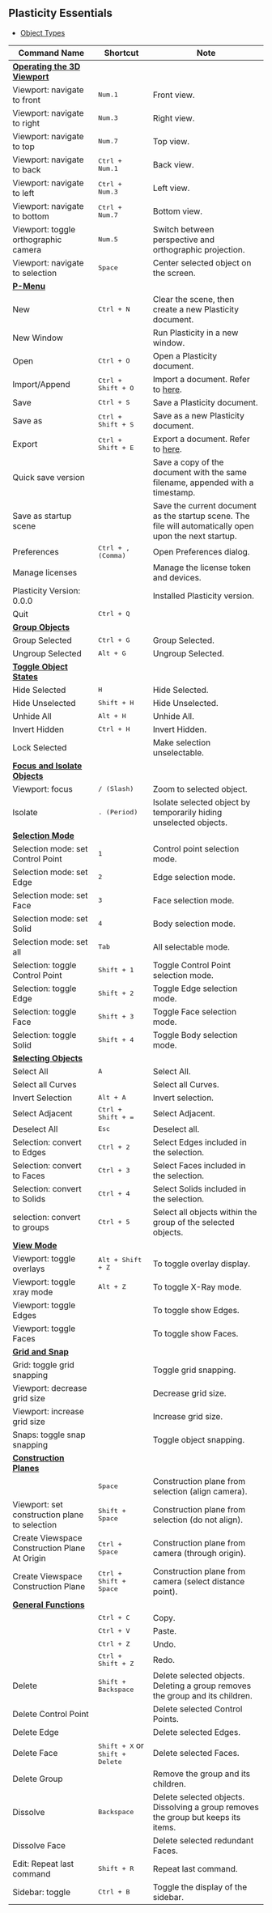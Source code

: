 ## Plasticity Essentials

- [Object Types](/plasticity-essentials/object-types)

| Command Name                                                                      | Shortcut                                          | Note                                                                                                                                    |
| --------------------------------------------------------------------------------- | ------------------------------------------------- | --------------------------------------------------------------------------------------------------------------------------------------- |
| [**Operating the 3D Viewport**](/plasticity-essentials/operating-the-3d-viewport) |                                                   |                                                                                                                                         |
| Viewport: navigate to front                                                       | <kbd>Num.1</kbd>                                  | Front view.                                                                                                                             |
| Viewport: navigate to right                                                       | <kbd>Num.3</kbd>                                  | Right view.                                                                                                                             |
| Viewport: navigate to top                                                         | <kbd>Num.7</kbd>                                  | Top view.                                                                                                                               |
| Viewport: navigate to back                                                        | <kbd>Ctrl + Num.1</kbd>                           | Back view.                                                                                                                              |
| Viewport: navigate to left                                                        | <kbd>Ctrl + Num.3</kbd>                           | Left view.                                                                                                                              |
| Viewport: navigate to bottom                                                      | <kbd>Ctrl + Num.7</kbd>                           | Bottom view.                                                                                                                            |
| Viewport: toggle orthographic camera                                              | <kbd>Num.5</kbd>                                  | Switch between perspective and orthographic projection.                                                                                 |
| Viewport: navigate to selection                                                   | <kbd>Space</kbd>                                  | Center selected object on the screen.                                                                                                   |
| [**P-Menu**](/plasticity-essentials/file-menu)                                    |                                                   |                                                                                                                                         |
| New                                                                               | <kbd>Ctrl + N</kbd>                               | Clear the scene, then create a new Plasticity document.                                                                                 |
| New Window                                                                        |                                                   | Run Plasticity in a new window.                                                                                                         |
| Open                                                                              | <kbd>Ctrl + O</kbd>                               | Open a Plasticity document.                                                                                                             |
| Import/Append                                                                     | <kbd>Ctrl + Shift + O</kbd>                       | Import a document. Refer to [here](/plasticity-essentials/import-export#file-import).                                                   |
| Save                                                                              | <kbd>Ctrl + S</kbd>                               | Save a Plasticity document.                                                                                                             |
| Save as                                                                           | <kbd>Ctrl + Shift + S</kbd>                       | Save as a new Plasticity document.  |
| Export                                                                            | <kbd>Ctrl + Shift + E</kbd>                       | Export a document. Refer to [here](/plasticity-essentials/import-export#file-export). |
| Quick save version                                                                |                                                   | Save a copy of the document with the same filename, appended with a timestamp.                                                          |
| Save as startup scene                                                             |                                                   | Save the current document as the startup scene. The file will automatically open upon the next startup.                                 |
| Preferences                                                                       | <kbd>Ctrl + , (Comma)</kbd>                       | Open Preferences dialog.                                                                                                                |
| Manage licenses                                                                   |                                                   | Manage the license token and devices.                                                                                                   |
| Plasticity Version: 0.0.0                                                         |                                                   | Installed Plasticity version.                                                                                                           |
| Quit                                                                              | <kbd>Ctrl + Q</kbd>                               |                                                                                                                                         |
| [**Group Objects**](/plasticity-essentials/group-objects)                         |                                                   |                                                                                                                                         |
| Group Selected                                                                    | <kbd>Ctrl + G</kbd>                               | Group Selected.                                                                                                                         |
| Ungroup Selected                                                                  | <kbd>Alt + G</kbd>                                | Ungroup Selected.                                                                                                                       |
| [**Toggle Object States**](/plasticity-essentials/toggle-object-states)           |                                                   |                                                                                                                                         |
| Hide Selected                                                                     | <kbd>H</kbd>                                      | Hide Selected.                                                                                                                          |
| Hide Unselected                                                                   | <kbd>Shift + H</kbd>                              | Hide Unselected.                                                                                                                        |
| Unhide All                                                                        | <kbd>Alt + H</kbd>                                | Unhide All.                                                                                                                             |
| Invert Hidden                                                                     | <kbd>Ctrl + H</kbd>                               | Invert Hidden.                                                                                                                          |
| Lock Selected                                                                     |                                                   | Make selection unselectable.                                                                                                            |
| [**Focus and Isolate Objects**](/plasticity-essentials/focus-and-isolate-objects) |                                                   |                                                                                                                                         |
| Viewport: focus                                                                   | <kbd>/ (Slash)</kbd>                              | Zoom to selected object.                                                                                                                |
| Isolate                                                                           | <kbd>. (Period)</kbd>                             | Isolate selected object by temporarily hiding unselected objects.                                                                       |
| [**Selection Mode**](/plasticity-essentials/selection-mode)                       |                                                   |                                                                                                                                         |
| Selection mode: set Control Point                                                 | <kbd>1</kbd>                                      | Control point selection mode.                                                                                                           |
| Selection mode: set Edge                                                          | <kbd>2</kbd>                                      | Edge selection mode.                                                                                                                    |
| Selection mode: set Face                                                          | <kbd>3</kbd>                                      | Face selection mode.                                                                                                                    |
| Selection mode: set Solid                                                         | <kbd>4</kbd>                                      | Body selection mode.                                                                                                                    |
| Selection mode: set all                                                           | <kbd>Tab</kbd>                                    | All selectable mode.                                                                                                                    |
| Selection: toggle Control Point                                                   | <kbd>Shift + 1</kbd>                              | Toggle Control Point selection mode.                                                                                                    |
| Selection: toggle Edge                                                            | <kbd>Shift + 2</kbd>                              | Toggle Edge selection mode.                                                                                                             |
| Selection: toggle Face                                                            | <kbd>Shift + 3</kbd>                              | Toggle Face selection mode.                                                                                                             |
| Selection: toggle Solid                                                           | <kbd>Shift + 4</kbd>                              | Toggle Body selection mode.                                                                                                             |
| [**Selecting Objects**](/plasticity-essentials/selecting-objects)                 |                                                   |                                                                                                                                         |
| Select All                                                                        | <kbd>A</kbd>                                      | Select All.                                                                                                                             |
| Select all Curves                                                                 |                                                   | Select all Curves.                                                                                                                      |
| Invert Selection                                                                  | <kbd>Alt + A</kbd>                                | Invert selection.                                                                                                                       |
| Select Adjacent                                                                   | <kbd>Ctrl + Shift + =</kbd>                       | Select Adjacent.                                                                                                                        |
| Deselect All                                                                      | <kbd>Esc</kbd>                                    | Deselect all.                                                                                                                           |
| Selection: convert to Edges                                                       | <kbd>Ctrl + 2</kbd>                               | Select Edges included in the selection.                                                                                                 |
| Selection: convert to Faces                                                       | <kbd>Ctrl + 3</kbd>                               | Select Faces included in the selection.                                                                                                 |
| Selection: convert to Solids                                                      | <kbd>Ctrl + 4</kbd>                               | Select Solids included in the selection.                                                                                                |
| selection: convert to groups                                                      | <kbd>Ctrl + 5</kbd>                               | Select all objects within the group of the selected objects.                                                                            |
| [**View Mode**](/plasticity-essentials/view-mode)                                 |                                                   |                                                                                                                                         |
| Viewport: toggle overlays                                                         | <kbd>Alt + Shift + Z</kbd>                        | To toggle overlay display.                                                                                                              |
| Viewport: toggle xray mode                                                        | <kbd>Alt + Z</kbd>                                | To toggle X-Ray mode.                                                                                                                   |
| Viewport: toggle Edges                                                            |                                                   | To toggle show Edges.                                                                                                                   |
| Viewport: toggle Faces                                                            |                                                   | To toggle show Faces.                                                                                                                   |
| [**Grid and Snap**](/plasticity-essentials/grid-and-snap)                         |                                                   |                                                                                                                                         |
| Grid: toggle grid snapping                                                        |                                                   | Toggle grid snapping.                                                                                                                   |
| Viewport: decrease grid size                                                      |                                                   | Decrease grid size.                                                                                                                     |
| Viewport: increase grid size                                                      |                                                   | Increase grid size.                                                                                                                     |
| Snaps: toggle snap snapping                                                       |                                                   | Toggle object snapping.                                                                                                                 |
| [**Construction Planes**](/plasticity-essentials/construction-plane)              |                                                   |                                                                                                                                         |
|                                                                                   | <kbd>Space</kbd>                                  | Construction plane from selection (align camera).                                                                                       |
| Viewport: set construction plane to selection                                     | <kbd>Shift + Space</kbd>                          | Construction plane from selection (do not align).                                                                                       |
| Create Viewspace Construction Plane At Origin                                     | <kbd>Ctrl + Space</kbd>                           | Construction plane from camera (through origin).                                                                                        |
| Create Viewspace Construction Plane                                               | <kbd>Ctrl + Shift + Space</kbd>                   | Construction plane from camera (select distance point).                                                                                 |
| [**General Functions**](/plasticity-essentials/general)                           |                                                   |                                                                                                                                         |
|                                                                                   | <kbd>Ctrl + C</kbd>                               | Copy.                                                                                                                                   |
|                                                                                   | <kbd>Ctrl + V</kbd>                               | Paste.                                                                                                                                  |
|                                                                                   | <kbd>Ctrl + Z</kbd>                               | Undo.                                                                                                                                   |
|                                                                                   | <kbd>Ctrl + Shift + Z</kbd>                       | Redo.                                                                                                                                   |
| Delete                                                                            | <kbd>Shift + Backspace</kbd>                      | Delete selected objects. Deleting a group removes the group and its children.                                                           |
| Delete Control Point                                                              |                                                   | Delete selected Control Points.                                                                                                         |
| Delete Edge                                                                       |                                                   | Delete selected Edges.                                                                                                                  |
| Delete Face                                                                       | <kbd>Shift + X</kbd> or <kbd>Shift + Delete</kbd> | Delete selected Faces.                                                                                                                  |
| Delete Group                                                                      |                                                   | Remove the group and its children.                                                                                                      |
| Dissolve                                                                          | <kbd>Backspace</kbd>                              | Delete selected objects. Dissolving a group removes the group but keeps its items.                                                      |
| Dissolve Face                                                                     |                                                   | Delete selected redundant Faces.                                                                                                        |
| Edit: Repeat last command                                                         | <kbd>Shift + R</kbd>                              | Repeat last command.                                                                                                                    |
| Sidebar: toggle                                                                   | <kbd>Ctrl + B</kbd>                               | Toggle the display of the sidebar.                                                                                                      |